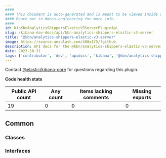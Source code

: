 ```yaml
---
####
#### This document is auto-generated and is meant to be viewed inside our experimental, new docs system.
#### Reach out in #docs-engineering for more info.
####
id: kibKbnAnalyticsShippersElasticV3ServerPluginApi
slug: /kibana-dev-docs/api/kbn-analytics-shippers-elastic-v3-server
title: "@kbn/analytics-shippers-elastic-v3-server"
image: https://source.unsplash.com/400x175/?github
description: API docs for the @kbn/analytics-shippers-elastic-v3-server plugin
date: 2023-10-31
tags: ['contributor', 'dev', 'apidocs', 'kibana', '@kbn/analytics-shippers-elastic-v3-server']
---
```




Contact [@elastic/kibana-core](https://github.com/orgs/elastic/teams/kibana-core) for questions regarding this plugin.

**Code health stats**

| Public API count  | Any count | Items lacking comments | Missing exports |
|-------------------|-----------|------------------------|-----------------|
| 19 | 0 | 0 | 0 |

## Common

### Classes
<DocDefinitionList data={kbnAnalyticsShippersElasticV3ServerObj.common.classes}/>

### Interfaces
<DocDefinitionList data={kbnAnalyticsShippersElasticV3ServerObj.common.interfaces}/>

